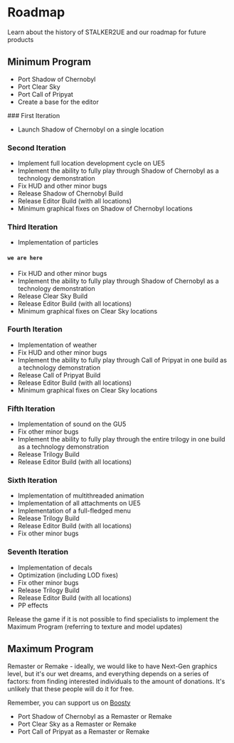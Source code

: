 
# Roadmap

Learn about the history of STALKER2UE and our roadmap for future products

## Minimum Program

- Port Shadow of Chernobyl
- Port Clear Sky
- Port Call of Pripyat
- Create a base for the editor

<Steps>
### First Iteration

- Launch Shadow of Chernobyl on a single location

### Second Iteration

- Implement full location development cycle on UE5
- Implement the ability to fully play through Shadow of Chernobyl as a technology demonstration
- Fix HUD and other minor bugs
- Release Shadow of Chernobyl Build
- Release Editor Build (with all locations)
- Minimum graphical fixes on Shadow of Chernobyl locations

### Third Iteration

- Implementation of particles

#### `we are here`

- Fix HUD and other minor bugs
- Implement the ability to fully play through Shadow of Chernobyl as a technology demonstration
- Release Clear Sky Build
- Release Editor Build (with all locations)
- Minimum graphical fixes on Clear Sky locations

### Fourth Iteration

- Implementation of weather
- Fix HUD and other minor bugs
- Implement the ability to fully play through Call of Pripyat in one build as a technology demonstration
- Release Call of Pripyat Build
- Release Editor Build (with all locations)
- Minimum graphical fixes on Clear Sky locations

### Fifth Iteration

- Implementation of sound on the GU5
- Fix other minor bugs
- Implement the ability to fully play through the entire trilogy in one build as a technology demonstration
- Release Trilogy Build
- Release Editor Build (with all locations)

### Sixth Iteration

- Implementation of multithreaded animation
- Implementation of all attachments on UE5
- Implementation of a full-fledged menu
- Release Trilogy Build
- Release Editor Build (with all locations)
- Fix other minor bugs

### Seventh Iteration

- Implementation of decals
- Optimization (including LOD fixes)
- Fix other minor bugs
- Release Trilogy Build
- Release Editor Build (with all locations)
- PP effects

</Steps>

<Callout type="info" emoji="ℹ️">
    Release the game if it is not possible to find specialists to implement the Maximum Program (referring to texture and model updates)	
</Callout>

## Maximum Program

Remaster or Remake - ideally, we would like to have Next-Gen graphics level, but it's our wet dreams, and everything depends on a series of factors: from finding interested individuals to the amount of donations. It's unlikely that these people will do it for free.

Remember, you can support us on [Boosty](https://boosty.to/stalker2ue)

- Port Shadow of Chernobyl as a Remaster or Remake
- Port Clear Sky as a Remaster or Remake
- Port Call of Pripyat as a Remaster or Remake
